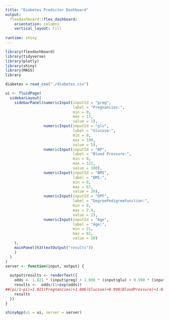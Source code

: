 ```yaml
---
title: "Diabetes Predictor Dashboard"
output: 
  flexdashboard::flex_dashboard:
    orientation: columns
    vertical_layout: fill
    
runtime: shiny
---
```


```r
library(flexdashboard)
library(tidyverse)
library(plotly)
library(shiny)
library(MASS)
library
```

```r
diabetes = read_csv("./diabetes.csv")
```


```r
ui <- fluidPage(
  sidebarLayout(
    sidebarPanel(numericInput(inputId = "preg",
                              label = "Pregnancies:",
                              min = 0,
                              max = 17,
                              value = 1),
                 numericInput(inputId = "glu",
                              label = "Glucose:",
                              min = 0,
                              max = 199,
                              value = 5),
                 numericInput(inputId = "BP",
                              label = "Blood Pressure:",
                              min = 0,
                              max = 122,
                              value = 100),
                 numericInput(inputId = "BMI",
                              label = "BMI:",
                              min = 0,
                              max = 67,
                              value = 20),
                 numericInput(inputId = "DPF",
                              label = "DegreePedigreeFunction:",
                              min = 0,
                              max = 2.4,
                              value = 2),
                 numericInput(inputId = "Age",
                              label = "Age:",
                              min = 21,
                              max = 81,
                              value = 50)
    ),
    mainPanel(h3(textOutput("results"))
    )
  )
)
server <- function(input, output) {

  output$results <- renderText({
    odds <- 1.021 * (input$preg) + 1.006 * (input$glu) + 0.998 * (input$BP) +  1.013 * (input$BMI) + 1.151 * (input$DPF) + 1.003 * (input$Age)   
    results <-  odds/(1+exp(odds))
##(pi/1−pi)=1.021(Pregnancies)+1.006(Glucose)+0.998(BloodPressure)+1.013(BMI)+1.151(DiabetesPedigreeFunction)+1.003(Age)
    results
  })
}

shinyApp(ui = ui, server = server) 
```
